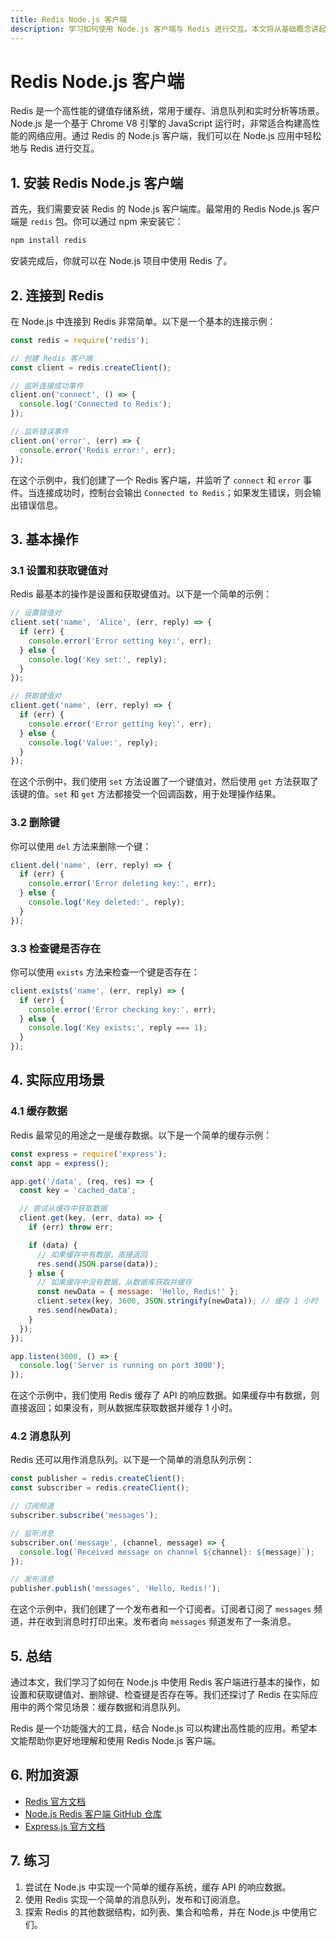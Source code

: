 ```yaml
---
title: Redis Node.js 客户端
description: 学习如何使用 Node.js 客户端与 Redis 进行交互。本文将从基础概念讲起，逐步深入，并提供实际代码示例和应用场景。
---
```


# Redis Node.js 客户端

Redis 是一个高性能的键值存储系统，常用于缓存、消息队列和实时分析等场景。Node.js 是一个基于 Chrome V8 引擎的 JavaScript 运行时，非常适合构建高性能的网络应用。通过 Redis 的 Node.js 客户端，我们可以在 Node.js 应用中轻松地与 Redis 进行交互。

## 1. 安装 Redis Node.js 客户端

首先，我们需要安装 Redis 的 Node.js 客户端库。最常用的 Redis Node.js 客户端是 `redis` 包。你可以通过 npm 来安装它：

```bash
npm install redis
```

安装完成后，你就可以在 Node.js 项目中使用 Redis 了。

## 2. 连接到 Redis

在 Node.js 中连接到 Redis 非常简单。以下是一个基本的连接示例：

```javascript
const redis = require('redis');

// 创建 Redis 客户端
const client = redis.createClient();

// 监听连接成功事件
client.on('connect', () => {
  console.log('Connected to Redis');
});

// 监听错误事件
client.on('error', (err) => {
  console.error('Redis error:', err);
});
```

在这个示例中，我们创建了一个 Redis 客户端，并监听了 `connect` 和 `error` 事件。当连接成功时，控制台会输出 `Connected to Redis`；如果发生错误，则会输出错误信息。

## 3. 基本操作

### 3.1 设置和获取键值对

Redis 最基本的操作是设置和获取键值对。以下是一个简单的示例：

```javascript
// 设置键值对
client.set('name', 'Alice', (err, reply) => {
  if (err) {
    console.error('Error setting key:', err);
  } else {
    console.log('Key set:', reply);
  }
});

// 获取键值对
client.get('name', (err, reply) => {
  if (err) {
    console.error('Error getting key:', err);
  } else {
    console.log('Value:', reply);
  }
});
```

在这个示例中，我们使用 `set` 方法设置了一个键值对，然后使用 `get` 方法获取了该键的值。`set` 和 `get` 方法都接受一个回调函数，用于处理操作结果。

### 3.2 删除键

你可以使用 `del` 方法来删除一个键：

```javascript
client.del('name', (err, reply) => {
  if (err) {
    console.error('Error deleting key:', err);
  } else {
    console.log('Key deleted:', reply);
  }
});
```

### 3.3 检查键是否存在

你可以使用 `exists` 方法来检查一个键是否存在：

```javascript
client.exists('name', (err, reply) => {
  if (err) {
    console.error('Error checking key:', err);
  } else {
    console.log('Key exists:', reply === 1);
  }
});
```

## 4. 实际应用场景

### 4.1 缓存数据

Redis 最常见的用途之一是缓存数据。以下是一个简单的缓存示例：

```javascript
const express = require('express');
const app = express();

app.get('/data', (req, res) => {
  const key = 'cached_data';

  // 尝试从缓存中获取数据
  client.get(key, (err, data) => {
    if (err) throw err;

    if (data) {
      // 如果缓存中有数据，直接返回
      res.send(JSON.parse(data));
    } else {
      // 如果缓存中没有数据，从数据库获取并缓存
      const newData = { message: 'Hello, Redis!' };
      client.setex(key, 3600, JSON.stringify(newData)); // 缓存 1 小时
      res.send(newData);
    }
  });
});

app.listen(3000, () => {
  console.log('Server is running on port 3000');
});
```

在这个示例中，我们使用 Redis 缓存了 API 的响应数据。如果缓存中有数据，则直接返回；如果没有，则从数据库获取数据并缓存 1 小时。

### 4.2 消息队列

Redis 还可以用作消息队列。以下是一个简单的消息队列示例：

```javascript
const publisher = redis.createClient();
const subscriber = redis.createClient();

// 订阅频道
subscriber.subscribe('messages');

// 监听消息
subscriber.on('message', (channel, message) => {
  console.log(`Received message on channel ${channel}: ${message}`);
});

// 发布消息
publisher.publish('messages', 'Hello, Redis!');
```

在这个示例中，我们创建了一个发布者和一个订阅者。订阅者订阅了 `messages` 频道，并在收到消息时打印出来。发布者向 `messages` 频道发布了一条消息。

## 5. 总结

通过本文，我们学习了如何在 Node.js 中使用 Redis 客户端进行基本的操作，如设置和获取键值对、删除键、检查键是否存在等。我们还探讨了 Redis 在实际应用中的两个常见场景：缓存数据和消息队列。

Redis 是一个功能强大的工具，结合 Node.js 可以构建出高性能的应用。希望本文能帮助你更好地理解和使用 Redis Node.js 客户端。

## 6. 附加资源

- [Redis 官方文档](https://redis.io/documentation)
- [Node.js Redis 客户端 GitHub 仓库](https://github.com/redis/node-redis)
- [Express.js 官方文档](https://expressjs.com/)

## 7. 练习

1. 尝试在 Node.js 中实现一个简单的缓存系统，缓存 API 的响应数据。
2. 使用 Redis 实现一个简单的消息队列，发布和订阅消息。
3. 探索 Redis 的其他数据结构，如列表、集合和哈希，并在 Node.js 中使用它们。
